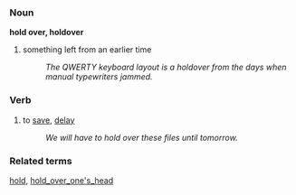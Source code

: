 === Noun ===

'''hold over, holdover''' 

# something left from an earlier time
#: ''The QWERTY keyboard layout is a holdover from the days when manual typewriters jammed.''

=== Verb ===
# to [[save]], [[delay]]
#: ''We will have to hold over these files until tomorrow.''

=== Related terms ===
[[hold]], [[hold_over_one's_head]]